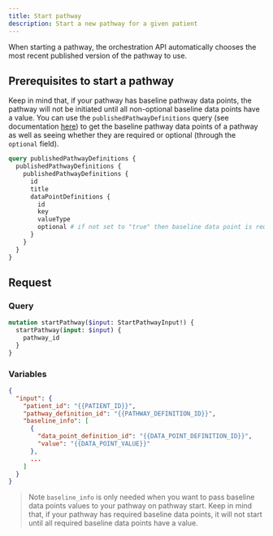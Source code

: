 ```yaml
---
title: Start pathway
description: Start a new pathway for a given patient
---
```


When starting a pathway, the orchestration API automatically chooses the most recent published version of the pathway to use.

## Prerequisites to start a pathway

Keep in mind that, if your pathway has baseline pathway data points, the pathway will not be initiated until all non-optional baseline data points have a value. You can use the `publishedPathwayDefinitions` query (see documentation [here](https://developers.awellhealth.com/api-reference/queries/get-published-pathways)) to get the baseline pathway data points of a pathway as well as seeing whether they are required or optional (through the `optional` field).

```graphql
query publishedPathwayDefinitions {
  publishedPathwayDefinitions {
    publishedPathwayDefinitions {
      id
      title
      dataPointDefinitions {
        id
        key
        valueType
        optional # if not set to "true" then baseline data point is required
      }
    }
  }
}
```

## Request

### Query

```graphql
mutation startPathway($input: StartPathwayInput!) {
  startPathway(input: $input) {
    pathway_id
  }
}
```

### Variables

```json
{
  "input": {
    "patient_id": "{{PATIENT_ID}}",
    "pathway_definition_id": "{{PATHWAY_DEFINITION_ID}}",
    "baseline_info": [
      {
        "data_point_definition_id": "{{DATA_POINT_DEFINITION_ID}}",
        "value": "{{DATA_POINT_VALUE}}"
      },
      ...
    ]
  }
}
```

> Note `baseline_info` is only needed when you want to pass baseline data points values to your pathway on pathway start. Keep in mind that, if your pathway has required baseline data points, it will not start until all required baseline data points have a value.
